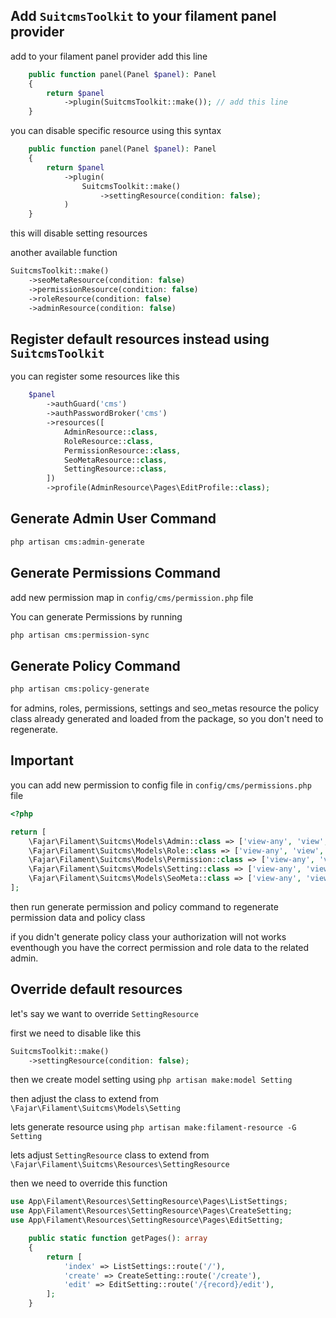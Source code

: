 ## Add `SuitcmsToolkit` to your filament panel provider

add to your filament panel provider add this line

```php copy {4}
    public function panel(Panel $panel): Panel
    {
        return $panel
            ->plugin(SuitcmsToolkit::make()); // add this line
    }
```

you can disable specific resource using this syntax

```php copy {4-7}
    public function panel(Panel $panel): Panel
    {
        return $panel
            ->plugin(
                SuitcmsToolkit::make()
                    ->settingResource(condition: false);
            )
    }
```

this will disable setting resources

another available function 

```php copy {2-5}
SuitcmsToolkit::make()
    ->seoMetaResource(condition: false)
    ->permissionResource(condition: false)
    ->roleResource(condition: false)
    ->adminResource(condition: false)
```

## Register default resources instead using `SuitcmsToolkit`

you can register some resources like this

```php {2-9}
    $panel
        ->authGuard('cms')
        ->authPasswordBroker('cms')
        ->resources([
            AdminResource::class,
            RoleResource::class,
            PermissionResource::class,
            SeoMetaResource::class,
            SettingResource::class,
        ])
        ->profile(AdminResource\Pages\EditProfile::class);
```

## Generate Admin User Command

```bash copy
php artisan cms:admin-generate
```

## Generate Permissions Command

add new permission map in `config/cms/permission.php` file

You can generate Permissions by running

```bash copy
php artisan cms:permission-sync
```

## Generate Policy Command

```bash copy
php artisan cms:policy-generate
```

for admins, roles, permissions, settings and seo_metas resource the policy class already generated and loaded from the package, so you don't need to regenerate.

## Important

you can add new permission to config file in `config/cms/permissions.php` file

```php copy
<?php

return [
    \Fajar\Filament\Suitcms\Models\Admin::class => ['view-any', 'view', 'create', 'update', 'delete', 'restore', 'force-delete'],
    \Fajar\Filament\Suitcms\Models\Role::class => ['view-any', 'view', 'create', 'update', 'delete'],
    \Fajar\Filament\Suitcms\Models\Permission::class => ['view-any', 'view', 'create', 'update', 'delete'],
    \Fajar\Filament\Suitcms\Models\Setting::class => ['view-any', 'view', 'update', 'create', 'update', 'delete'],
    \Fajar\Filament\Suitcms\Models\SeoMeta::class => ['view-any', 'view', 'update', 'create', 'update', 'delete'],
];
```

then run generate permission and policy command to regenerate permission data and policy class

if you didn't generate policy class your authorization will not works eventhough you have the correct permission and role data to the related admin.

## Override default resources

let's say we want to override `SettingResource`

first we need to disable like this

```php copy
SuitcmsToolkit::make()
    ->settingResource(condition: false);
```

then we create model setting using `php artisan make:model Setting`

then adjust the class to extend from `\Fajar\Filament\Suitcms\Models\Setting`

lets generate resource using `php artisan make:filament-resource -G Setting`

lets adjust `SettingResource` class to extend from `\Fajar\Filament\Suitcms\Resources\SettingResource`

then we need to override this function

```php copy {1-3,8-10}
use App\Filament\Resources\SettingResource\Pages\ListSettings;
use App\Filament\Resources\SettingResource\Pages\CreateSetting;
use App\Filament\Resources\SettingResource\Pages\EditSetting;

    public static function getPages(): array
    {
        return [
            'index' => ListSettings::route('/'),
            'create' => CreateSetting::route('/create'),
            'edit' => EditSetting::route('/{record}/edit'),
        ];
    }
```
